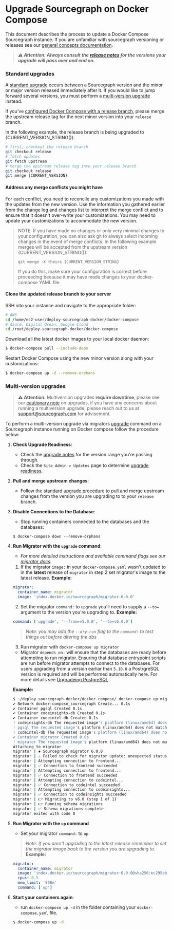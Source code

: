 
# Upgrade Sourcegraph on Docker Compose

This document describes the process to update a Docker Compose Sourcegraph instance. If you are unfamiliar with sourcegraph versioning or releases see our [general concepts documentation](/admin/updates/).

> ***⚠️ Attention: Always consult the [release notes](/admin/updates/docker_compose) for the versions your upgrade will pass over and end on.***

### Standard upgrades

A [standard upgrade](/admin/updates/#upgrade-types) occurs between a Sourcegraph version and the minor or major version released immediately after it. If you would like to jump forward several versions, you must perform a [multi-version upgrade](#multi-version-upgrades) instead.

If you've [configured Docker Compose with a release branch](/admin/deploy/docker-compose/#step-1-prepare-the-deployment-repository), please merge the upstream release tag for the next minor version into your `release` branch.

In the following example, the release branch is being upgraded to {CURRENT_VERSION_STRING()}.

```sh
# first, checkout the release branch
git checkout release
# fetch updates
git fetch upstream
# merge the upstream release tag into your release branch
git checkout release
git merge {CURRENT_VERSION}
```

#### Address any merge conflicts you might have

For each conflict, you need to reconcile any customizations you made with the updates from the new version. Use the information you gathered earlier from the change log and changes list to interpret the merge conflict and to ensure that it doesn't over-write your customizations. You may need to update your customizations to accommodate the new version.

> NOTE: If you have made no changes or only very minimal changes to your configuration, you can also ask git to always select incoming changes in the event of merge conflicts. In the following example merges will be accepted from the upstream version {CURRENT_VERSION_STRING()}:
>
> `git merge -X theirs {CURRENT_VERSION_STRING}`
>
> If you do this, make sure your configuration is correct before proceeding because it may have made changes to your docker-compose YAML file.

#### Clone the updated release branch to your server

SSH into your instance and navigate to the appropriate folder:

```sh
# AWS
cd /home/ec2-user/deploy-sourcegraph-docker/docker-compose
# Azure, Digital Ocean, Google Cloud
cd /root/deploy-sourcegraph-docker/docker-compose
```

Download all the latest docker images to your local docker daemon:

```sh
$ docker-compose pull --include-deps
```

Restart Docker Compose using the new minor version along with your customizations:

```sh
$ docker-compose up -d --remove-orphans
```

### Multi-version upgrades

> **⚠️ Attention:** Multiversion upgrades **require downtime**, please see our [cautionary note](/admin/updates/#best-practices) on upgrades, if you have any concerns about running a multiversion upgrade, please reach out to us at [support@sourcegraph.com](mailto:support@sourcegraph.com) for advisement.

To perform a multi-version upgrade via migrators [upgrade](/admin/updates/migrator/migrator-operations#upgrade) command on a Sourcegraph instance running on Docker compose follow the procedure below:

1. **Check Upgrade Readiness**:
   - Check the [upgrade notes](/admin/updates/docker_compose#docker-compose-upgrade-notes) for the version range you're passing through.
   - Check the `Site Admin > Updates` page to determine [upgrade readiness](/admin/updates/#upgrade-readiness).

2. **Pull and merge upstream changes**:
   - Follow the [standard upgrade procedure](#standard-upgrades) to pull and merge upstream changes from the version you are upgrading to to your `release` branch.

3. **Disable Connections to the Database**:
   - Stop running containers connected to the databases and the databases:
   ```
   $ docker-compose down --remove-orphans
   ```

4. **Run Migrator with the `upgrade` command**:
   - *For more detailed instructions and available command flags see our [migrator docs](/admin/updates/migrator/migrator-operations#docker-compose).*
    1. If the migrator `image:` in your `docker-compose.yaml` wasn't updated to in the **latest** release of `migrator` in step 2 set migrator's image to the latest release.
    **Example:**
    ```yaml
    migrator:
      container_name: migrator
      image: 'index.docker.io/sourcegraph/migrator:6.0.0'
    ```
    2. Set the migrator `command:` to `upgrade` you'll need to supply a `--to=` argument to the version you're upgrading to. 
    **Example:**
    ```yaml
    command: ['upgrade', '--from=v5.9.0', '--to=v6.0.0']
    ```
    > *Note: you may add the `--dry-run` flag to the `command:` to test things out before altering the dbs*
    3. Run migrator with `docker-compose up migrator` 
    
    - Migrator `depends_on:` will ensure that the databases are ready before attempting to run migrator. Ensuring that database entrypoint scripts are run before migrator attempts to connect to the databases. For users upgrading from a version earliar than `5.10.0` a PostrgreSQL version is required and will be performed automatically here. For more details see [Upgradeing PostgreSQL](/admin/postgresql#upgrading-postgresql).
    
    **Example:**
    ```sh
    $ ~/deploy-sourcegraph-docker/docker-compose/ docker-compose up migrator
    ✔ Network docker-compose_sourcegraph Create... 0.1s
    ✔ Container pgsql Created 0.1s
    ✔ Container codeinsights-db Created 0.1s
    ✔ Container codeintel-db Created 0.1s
    ! codeinsights-db The requested image's platform (linux/amd64) does not match the detected host platform (linux/arm64/v8) and no specific platform was requested 0.0s
    ! pgsql The requested image's platform (linux/amd64) does not match the detected host platform (linux/arm64/v8) and no specific platform was requested 0.0s
    ! codeintel-db The requested image's platform (linux/amd64) does not match the detected host platform (linux/arm64/v8) and no specific platform was requested 0.0s
    ✔ Container migrator Created 0.0s
    ! migrator The requested image's platform (linux/amd64) does not match the detected host platform (linux/arm64/v8) and no specific platform was requested 0.0s
    Attaching to migrator
    migrator | ✱ Sourcegraph migrator 6.0.0
    migrator | ⚠️ Failed to check for migrator update: unexpected status code 404. Continuing...
    migrator | Attempting connection to frontend...
    migrator | ✅ Connection to frontend succeeded
    migrator | Attempting connection to frontend...
    migrator | ✅ Connection to frontend succeeded
    migrator | Attempting connection to codeintel...
    migrator | ✅ Connection to codeintel succeeded
    migrator | Attempting connection to codeinsights...
    migrator | ✅ Connection to codeinsights succeeded
    migrator | 👉 Migrating to v6.0 (step 1 of 1)
    migrator | 👉 Running schema migrations
    migrator | ✅ Schema migrations complete
    migrator exited with code 0
    ```
5. **Run Migrator with the `up` command**
   - Set your migrator `command:` to `up`
   > *Note: If you aren't upgrading to the latest release remember to set the migrator image back to the version you are upgrading to.*
   **Example:**
   ```yaml
   migrator:
     container_name: migrator
     image: 'index.docker.io/sourcegraph/migrator:6.0.0@sha256:ec295eb0b743da6bf56777ca6524972267a5c442b0288095e2fe12fce38ebacc'
     cpus: 0.5
     mem_limit: '500m'
     command: ['up']
   ```

6. **Start your containers again**:
   - run `docker-compose up -d` in the folder containing your `docker-compose.yaml` file.
   ```sh
   $ docker-compose up -d
   ```

